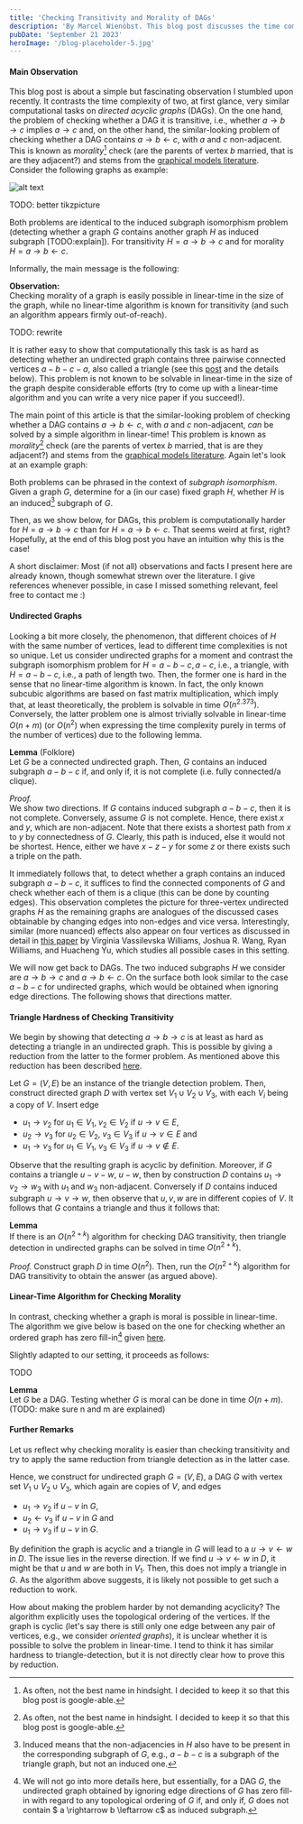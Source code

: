 ```yaml
---
title: 'Checking Transitivity and Morality of DAGs'
description: 'By Marcel Wienöbst. This blog post discusses the time complexity of detecting certain induced subgraphs in DAGs. It shows fascinating differences for structurally close induced subgraphs on three vertices.'
pubDate: 'September 21 2023'
heroImage: '/blog-placeholder-5.jpg'
---
```


#### Main Observation

This blog post is about a simple but fascinating observation I stumbled upon recently. It contrasts the time complexity of two, at first glance, very similar computational tasks on *directed acyclic graphs* (DAGs). On the one hand, the problem of checking whether a DAG it is transitive, i.e., whether $a \rightarrow b \rightarrow c$ implies $a \rightarrow c$ and, on the other hand, the similar-looking problem of checking whether a DAG contains $a \rightarrow b \leftarrow c$, with $a$ and $c$ non-adjacent. This is known as *morality*[^1] check (are the parents of vertex $b$ married, that is are they adjacent?) and stems from the [graphical models literature](https://en.wikipedia.org/wiki/Moral_graph). Consider the following graphs as example:

![alt text](../../assets/transitivity_example.png)

TODO: better tikzpicture

Both problems are identical to the induced subgraph isomorphism problem (detecting whether a graph $G$ contains another graph $H$ as induced subgraph [TODO:explain]). For transitivity $H = a \rightarrow b \rightarrow c$ and for morality $H = a \rightarrow b \leftarrow c$.

Informally, the main message is the following:   

**Observation:**   
Checking morality of a graph is easily possible in linear-time in the size of the graph, while no linear-time algorithm is known for transitivity (and such an algorithm appears firmly out-of-reach). 

TODO: rewrite

It is rather easy to show that computationally this task is as hard as detecting whether an undirected graph contains three pairwise connected vertices $a - b - c - a$, also called a triangle (see this [post](https://cstheory.stackexchange.com/a/21510) and the details below). This problem is not known to be solvable in linear-time in the size of the graph despite considerable efforts (try to come up with a linear-time algorithm and you can write a very nice paper if you succeed!).

The main point of this article is that the similar-looking problem of checking whether a DAG contains $a \rightarrow b \leftarrow c$, with $a$ and $c$ non-adjacent, *can* be solved by a simple algorithm in linear-time! This problem is known as *morality*[^1] check (are the parents of vertex $b$ married, that is are they adjacent?) and stems from the [graphical models literature](https://en.wikipedia.org/wiki/Moral_graph). Again let's look at an example graph:

[^1]: As often, not the best name in hindsight. I decided to keep it so that this blog post is google-able.  

Both problems can be phrased in the context of *subgraph isomorphism*. Given a graph $G$, determine for a (in our case) fixed graph $H$, whether $H$ is an induced[^2] subgraph of $G$.

[^2]: Induced means that the non-adjacencies in $H$ also have to be present in the corresponding subgraph of $G$, e.g., $a - b - c$ is a subgraph of the triangle graph, but not an induced one.

Then, as we show below, for DAGs, this problem is computationally harder for $H = a \rightarrow b \rightarrow c$ than for $H = a \rightarrow b \leftarrow c$. That seems weird at first, right? Hopefully, at the end of this blog post you have an intuition why this is the case!

A short disclaimer: Most (if not all) observations and facts I present here are already known, though somewhat strewn over the literature. I give references whenever possible, in case I missed something relevant, feel free to contact me :)

#### Undirected Graphs

Looking a bit more closely, the phenomenon, that different choices of $H$ with the same number of vertices, lead to different time complexities is not so unique.
Let us consider undirected graphs for a moment and contrast the subgraph isomorphism problem for $H = a - b - c, a - c$, i.e., a triangle, with $H = a - b - c$, i.e., a path of length two. Then, the former one is hard in the sense that no linear-time algorithm is known. In fact, the only known subcubic algorithms are based on fast matrix multiplication, which imply that, at least theoretically, the problem is solvable in time $O(n^{2.373})$. Conversely, the latter problem one is almost trivially solvable in linear-time $O(n+m)$ (or $O(n^2)$ when expressing the time complexity purely in terms of the number of vertices) due to the following lemma. 

**Lemma** (Folklore)    
Let $G$ be a connected undirected graph. Then, $G$ contains an induced subgraph $a - b - c$ if, and only if, it is not complete (i.e. fully connected/a clique).

*Proof.*   
We show two directions. If $G$ contains induced subgraph $a - b - c$, then it is not complete. Conversely, assume $G$ is not complete. Hence, there exist $x$ and $y$, which are non-adjacent. Note that there exists a shortest path from $x$ to $y$ by connectedness of $G$. Clearly, this path is induced, else it would not be shortest. Hence, either we have $x - z - y$ for some $z$ or there exists such a triple on the path.

It immediately follows that, to detect whether a graph contains an induced subgraph $a - b - c$, it suffices to find the connected components of $G$ and check whether each of them is a clique (this can be done by counting edges). This observation completes the picture for three-vertex undirected graphs $H$ as the remaining graphs are analogues of the discussed cases obtainable by changing edges into non-edges and vice versa. Interestingly, similar (more nuanced) effects also appear on four vertices as discussed in detail in [this paper](https://epubs.siam.org/doi/abs/10.1137/1.9781611973730.111) by Virginia Vassilevska Williams, Joshua R. Wang, Ryan Williams, and Huacheng Yu, which studies all possible cases in this setting. 

We will now get back to DAGs. The two induced subgraphs $H$ we consider are $a \rightarrow b \rightarrow c$ and $a \rightarrow b \leftarrow c$. On the surface both look similar to the case $a - b - c$ for undirected graphs, which would be obtained when ignoring edge directions. The following shows that directions matter.

#### Triangle Hardness of Checking Transitivity

We begin by showing that detecting $a \rightarrow b \rightarrow c$ is at least as hard as detecting a triangle in an undirected graph. This is possible by giving a reduction from the latter to the former problem. As mentioned above this reduction has been described [here](https://cstheory.stackexchange.com/a/21510). 

Let $G = (V, E)$ be an instance of the triangle detection problem. Then, construct directed graph $D$ with vertex set $V_1 \cup V_2 \cup V_3$, with each $V_i$ being a copy of $V$. Insert edge 
- $u_1 \rightarrow v_2$ for $u_1 \in V_1$, $v_2 \in V_2$ if $u \rightarrow v \in E$,
- $u_2 \rightarrow v_3$ for $u_2 \in V_2$, $v_3 \in V_3$ if $u \rightarrow v \in E$ and
- $u_1 \rightarrow v_3$ for $u_1 \in V_1$, $v_3 \in V_3$ if $u \rightarrow v \not\in E$.

Observe that the resulting graph is acyclic by definition. Moreover, if $G$ contains a triangle $u - v - w$, $u - w$, then by construction $D$ contains $u_1 \rightarrow v_2 \rightarrow w_3$ with $u_1$ and $w_3$ non-adjacent. Conversely if $D$ contains induced subgraph $u \rightarrow v \rightarrow w$, then observe that $u, v, w$ are in different copies of $V$. It follows that $G$ contains a triangle and thus it follows that:

**Lemma**   
If there is an $O(n^{2+k})$ algorithm for checking DAG transitivity, then triangle detection in undirected graphs can be solved in time $O(n^{2+k})$.

*Proof.* Construct graph $D$ in time $O(n^2)$. Then, run the $O(n^{2+k})$ algorithm for DAG transitivity to obtain the answer (as argued above).

#### Linear-Time Algorithm for Checking Morality

In contrast, checking whether a graph is moral is possible in linear-time. The algorithm we give below is based on the one for checking whether an ordered graph has zero fill-in[^3] given [here](https://epubs.siam.org/doi/abs/10.1137/0213035).

[^3]: We will not go into more details here, but essentially, for a DAG $G$, the undirected graph obtained by ignoring edge directions of $G$ has zero fill-in with regard to any topological ordering of $G$ if, and only if, $G$ does not contain $ a \rightarrow b \leftarrow c$ as induced subgraph.

Slightly adapted to our setting, it proceeds as follows:

TODO

**Lemma**   
Let $G$ be a DAG. Testing whether $G$ is moral can be done in time $O(n+m)$. (TODO: make sure n and m are explained)

#### Further Remarks

Let us reflect why checking morality is easier than checking transitivity and try to apply the same reduction from triangle detection as in the latter case. 

Hence, we construct for undirected graph $G = (V, E)$, a DAG $G$ with vertex set $V_1 \cup V_2 \cup V_3$, which again are copies of $V$, and edges
- $u_1 \rightarrow v_2$ if $u - v$ in $G$,
- $u_2 \leftarrow v_3$ if $u - v$ in $G$ and
- $u_1 \rightarrow v_3$ if $u - v$ in $G$.

By definition the graph is acyclic and a triangle in $G$ will lead to a $u \rightarrow v \leftarrow w$ in $D$. The issue lies in the reverse direction. If we find $u \rightarrow v \leftarrow w$ in $D$, it might be that $u$ and $w$ are both in $V_1$. Then, this does not imply a triangle in $G$. As the algorithm above suggests, it is likely not possible to get such a reduction to work.

How about making the problem harder by not demanding acyclicity?
The algorithm explicitly uses the topological ordering of the vertices. If the graph is cyclic (let's say there is still only one edge between any pair of vertices, e.g., we consider *oriented graphs*), it is unclear whether it is possible to solve the problem in linear-time. I tend to think it has similar hardness to triangle-detection, but it is not directly clear how to prove this by reduction.

